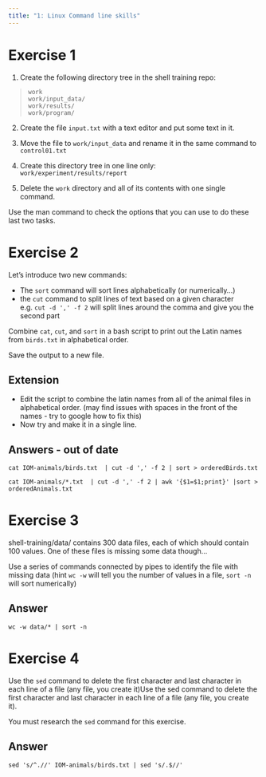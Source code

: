 ```yaml
---
title: "1: Linux Command line skills"
---
```


# Exercise 1
1. Create the following directory tree in the shell training repo: 

> `work`  
`work/input_data/`  
`work/results/`  
`work/program/`  

2. Create the file `input.txt` with a text editor and put some text in it.

3. Move the file to `work/input_data` and rename it in the same command to `control01.txt`

4. Create this directory tree in one line only: `work/experiment/results/report` 

5. Delete the `work` directory and all of its contents with one single command.

::: {.callout-tip}
Use the man command to check the options that you can use to do these last two tasks.
:::

# Exercise 2
Let’s introduce two new commands:

* The `sort` command will sort lines alphabetically (or numerically...)
* the `cut` command to split lines of text based on a given character e.g. `cut -d ',' -f 2` will split lines around the comma and give you the second part

Combine `cat`, `cut`, and `sort` in a bash script to print out the Latin names from `birds.txt` in alphabetical order.

Save the output to a new file.

## Extension

* Edit the script to combine the latin names from all of the animal files in alphabetical order. (may find issues with spaces in the front of the names - try to google how to fix this)
* Now try and make it in a single line. 

## Answers - out of date
`cat IOM-animals/birds.txt  | cut -d ',' -f 2 | sort > orderedBirds.txt`

`cat IOM-animals/*.txt  | cut -d ',' -f 2 | awk '{$1=$1;print}' |sort > orderedAnimals.txt`

# Exercise 3
shell-training/data/ contains 300 data files, each of which should contain 100 values. One of these files is missing some data though...

Use a series of commands connected by pipes to identify the file with missing data (hint `wc -w` will tell you the number of values in a file, `sort -n` will sort numerically)

## Answer
`wc -w data/* | sort -n`

# Exercise 4
Use the `sed` command to delete the first character and last character in each line of a file (any file, you create it)Use the sed command to delete the first character and last character in each line of a file (any file, you create it).

You must research the `sed` command for this exercise.

## Answer
`sed 's/^.//' IOM-animals/birds.txt | sed 's/.$//'`